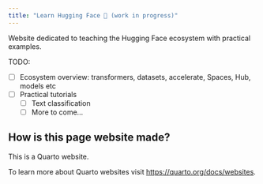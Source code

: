 ```yaml
---
title: "Learn Hugging Face 🤗 (work in progress)"
---
```


Website dedicated to teaching the Hugging Face ecosystem with practical examples.

TODO:

* [ ] Ecosystem overview: transformers, datasets, accelerate, Spaces, Hub, models etc
* [ ] Practical tutorials
    * [ ] Text classification
    * [ ] More to come...

## How is this page website made?

This is a Quarto website.

To learn more about Quarto websites visit <https://quarto.org/docs/websites>.
